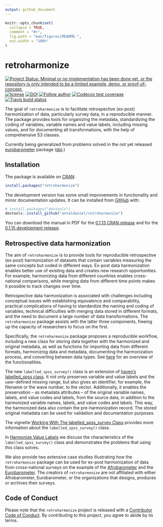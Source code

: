 ```yaml
---
output: github_document
---
```


<!-- README.md is generated from README.Rmd. Please edit that file -->

```r
knitr::opts_chunk$set(
  collapse = TRUE,
  comment = "#>",
  fig.path = "man/figures/README-",
  out.width = "100%"
)
```

# retroharmonize

<!-- badges: start -->
[![Project Status: Minimal or no implementation has been done yet, or the repository is only intended to be a limited example, demo, or proof-of-concept.](https://www.repostatus.org/badges/latest/concept.svg)](https://www.repostatus.org/#concept)
[![license](https://img.shields.io/badge/license-GPL--3-blue.svg)](https://www.gnu.org/licenses/gpl-3.0.en.html)
[![DOI](https://zenodo.org/badge/DOI/10.5281/zenodo.3937746.svg)](https://doi.org/10.5281/zenodo.3937746)
[![Follow author](https://img.shields.io/twitter/follow/antaldaniel.svg?style=social)](https://twitter.com/intent/follow?screen_name=antaldaniel)
[![Codecov test coverage](https://codecov.io/gh/antaldaniel/retroharmonize/branch/master/graph/badge.svg)](https://codecov.io/gh/antaldaniel/retroharmonize?branch=master)
[![Travis build status](https://travis-ci.com/antaldaniel/retroharmonize.svg?branch=master)](https://travis-ci.com/antaldaniel/retroharmonize)
<!-- badges: end -->

The goal of `retroharmonize` is to facilitate retrospective (ex-post) harmonization of data, particularly survey data, in a reproducible manner. The package provides tools for organizing the metadata, standardizing the coding of variables, variable names and value labels, including missing values, and for documenting all transformations, with the help of comprehensive S3 classes.

Currently being generalized from problems solved in the  not yet released [eurobarometer](https://github.com/antaldaniel/eurobarometer) package ([doi](https://doi.org/10.5281/zenodo.3825700).)

## Installation

The package is available on [CRAN](https://CRAN.R-project.org):

``` r
install.packages("retroharmonize")
```

The development version has some small improvements in functionality and minor documentation updates. It can be installed from [GitHub](https://github.com/) with:

``` r
# install.packages("devtools")
devtools::install_github("antaldaniel/retroharmonize")
```

You can download the manual in PDF for the  [0.1.13 CRAN release](https://retroharmonize.dataobservatory.eu/retroharmonize_0.1.13.pdf) and for the [0.1.15 development release](https://retroharmonize.dataobservatory.eu/retroharmonize_0.1.15.pdf).

## Retrospective data harmonization

The aim of `retroharmonize` is to provide tools for reproducible retrospective (ex-post) harmonization of datasets that contain variables measuring the same concepts but coded in different ways. Ex-post data harmonization enables better use of existing data and creates new research opportunities. For example, harmonizing data from different countries enables cross-national comparisons, while merging data from different time points makes it possible to track changes over time.

Retrospective data harmonization is associated with challenges including conceptual issues with establishing equivalence and comparability, practical complications of having to standardize the naming and coding of variables, technical difficulties with merging data stored in different formats, and the need to document a large number of data transformations. The `retroharmonize` package assists with the latter three components, freeing up the capacity of researchers to focus on the first.

Specifically, the `retroharmonize` package proposes a reproducible workflow, including a new class for storing data together with the harmonized and original metadata, as well as functions for importing data from different formats, harmonizing data and metadata, documenting the harmonization process, and converting between data types. See [here](https://retroharmonize.dataobservatory.eu/reference/retrohamonize.html) for an overview of the functionalities.

The new `labelled_spss_survey()` class is an extension of [haven’s labelled_spss class](https://haven.tidyverse.org/reference/labelled_spss.html). It not only preserves variable and value labels and the user-defined missing range, but also gives an identifier, for example, the filename or the wave number, to the vector. Additionally, it enables the preservation -- as metadata attributes -- of the original variable names, labels, and value codes and labels, from the source data, in addition to the harmonized variable names, labels, and value codes and labels. This way, the harmonized data also contain the pre-harmonization record. The stored original metadata can be used for validation and documentation purposes. 

The vignette [Working With The labelled_spss_survey Class](https://retroharmonize.dataobservatory.eu/articles/labelled_spss_survey.html) provides more information about the `labelled_spss_survey()` class.

In [Harmonize Value Labels](https://retroharmonize.dataobservatory.eu/articles/harmonize_labels.html) we discuss the characteristics of the `labelled_spss_survey()` class and demonstrates the problems that using this class solves.

We also provide two extensive case studies illustrating how the `retroharmonize` package can be used for ex-post harmonization of data from cross-national surveys on the example of the [Afrobarometer](https://retroharmonize.dataobservatory.eu/articles/afrobarometer.html) and the [Eurobarometer](https://retroharmonize.dataobservatory.eu/articles/eurobarometer.html). The creators of `retroharmonize` are not affiliated with either Afrobarometer, Eurobarometer, or the organizations that designs, produces or archives their surveys.

## Code of Conduct

Please note that the `retroharmonize` project is released with a [Contributor Code of Conduct](https://www.contributor-covenant.org/version/2/0/code_of_conduct/). By contributing to this project, you agree to abide by its terms.